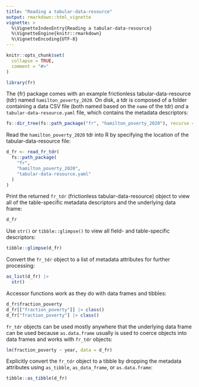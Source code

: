 ```yaml
---
title: "Reading a tabular-data-resource"
output: rmarkdown::html_vignette
vignette: >
  %\VignetteIndexEntry{Reading a tabular-data-resource}
  %\VignetteEngine{knitr::rmarkdown}
  %\VignetteEncoding{UTF-8}
---
```


```r
knitr::opts_chunk$set(
  collapse = TRUE,
  comment = "#>"
)
```

```r
library(fr)
```

The {fr} package comes with an example frictionless tabular-data-resource (tdr) named `hamilton_poverty_2020`.  On disk, a tdr is composed of a folder containing a data CSV file (both named based on the `name` of the tdr) *and* a `tabular-data-resource.yaml` file, which contains the metadata descriptors:

```r
fs::dir_tree(fs::path_package("fr", "hamilton_poverty_2020"), recurse = TRUE)
```

Read the `hamilton_poverty_2020` tdr into R by specifying the location of the tabular-data-resource file:

```r
d_fr <- read_fr_tdr(
  fs::path_package(
    "fr",
    "hamilton_poverty_2020",
    "tabular-data-resource.yaml"
  )
)
```

Print the returned `fr_tdr` (frictionless tabular-data-resource) object to view all of the table-specific metadata descriptors and the underlying data frame:

```r
d_fr
```

Use `str()` or `tibble::glimpse()` to view all field- and table-specific descriptors:

```r
tibble::glimpse(d_fr)
```

Convert the `fr_tdr` object to a list of metadata attributes for further processing:

```r
as_list(d_fr) |>
  str()
```

Accessor functions work as they do with data frames and tibbles:

```r
d_fr$fraction_poverty
d_fr[["fraction_poverty"]] |> class()
d_fr["fraction_poverty"] |> class()
```

`fr_tdr` objects can be used mostly anywhere that the underlying data frame can be used because `as.data.frame` usually is used to coerce objects into data frames and works with `fr_tdr` objects:

```r
lm(fraction_poverty ~ year, data = d_fr)
```

Explicitly convert the `fr_tdr` object to a tibble by dropping the metadata attributes using `as_tibble`, `as_data_frame`, or `as.data.frame`:

```r
tibble::as_tibble(d_fr)
```

